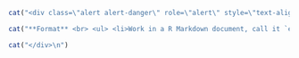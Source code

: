 

```r
cat("<div class=\"alert alert-danger\" role=\"alert\" style=\"text-align: left;\" >")

cat("**Format** <br> <ul> <li>Work in a R Markdown document, call it `exercises-NNNN.Rmd` (replace `NNNN` with your student number if you have one, otherwise your name). Inside the document make a new section for each block of exercises.</li> <li>Try to limit copy-paste from the course materials, but type the code manually, this to ensure you familiarise yourself with the commands.</li> <li>Use `Run chunk` and `Knit` commands to test your code. To be able to `Knit`, remember to put `library(tidyverse)` and to load the `pulse.csv` data at the top of your R Markdown document.</li>")

cat("</div>\n")
```
